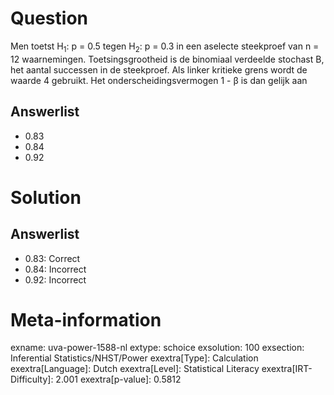 Question
========

Men toetst H~1~: p = 0.5 tegen H~2~: p = 0.3 in een aselecte steekproef
van n = 12 waarnemingen. Toetsingsgrootheid is de binomiaal verdeelde
stochast B, het aantal successen in de steekproef. Als linker kritieke
grens wordt de waarde 4 gebruikt. Het onderscheidingsvermogen 1 - β is
dan gelijk aan

Answerlist
----------

* 0.83
* 0.84
* 0.92

Solution
========

Answerlist
----------

* 0.83: Correct
* 0.84: Incorrect
* 0.92: Incorrect

Meta-information
================
exname: uva-power-1588-nl
extype: schoice
exsolution: 100
exsection: Inferential Statistics/NHST/Power
exextra[Type]: Calculation
exextra[Language]: Dutch
exextra[Level]: Statistical Literacy
exextra[IRT-Difficulty]: 2.001
exextra[p-value]: 0.5812
